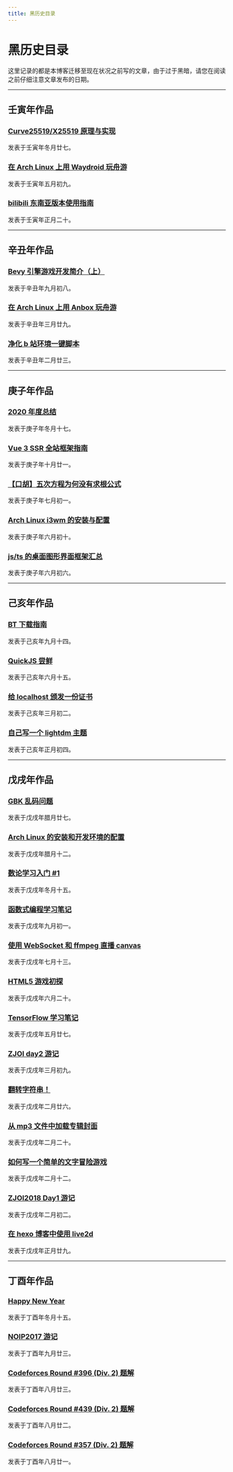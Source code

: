 ```yaml
---
title: 黑历史目录
---
```


# 黑历史目录

这里记录的都是本博客迁移至现在状况之前写的文章，由于过于黑暗，请您在阅读之前仔细注意文章发布的日期。

---

## 壬寅年作品

### [Curve25519/X25519 原理与实现](/post/x25519)

发表于壬寅年冬月廿七。

### [在 Arch Linux 上用 Waydroid 玩舟游](/post/waydroid-arknights)

发表于壬寅年五月初九。

### [bilibili 东南亚版本使用指南](/post/bstar-unlock)

发表于壬寅年正月二十。

---

## 辛丑年作品

### [Bevy 引擎游戏开发简介（上）](/post/bevy-engine-ichi)

发表于辛丑年九月初八。

### [在 Arch Linux 上用 Anbox 玩舟游](/post/anbox-arknights)

发表于辛丑年三月廿九。

### [净化 b 站环境一键脚本](/post/clean-bilibili)

发表于辛丑年二月廿三。

---

## 庚子年作品

### [2020 年度总结](/post/happy-new-year-2021)

发表于庚子年冬月十七。

### [Vue 3 SSR 全站框架指南](/post/vue3-ssr-tutorial)

发表于庚子年十月廿一。

### [【口胡】五次方程为何没有求根公式](/post/galois-theory)

发表于庚子年七月初一。

### [Arch Linux i3wm 的安装与配置](/post/archlinux-setup)

发表于庚子年六月初十。

### [js/ts 的桌面图形界面框架汇总](/post/js-ts-gui-framework)

发表于庚子年六月初六。

---

## 己亥年作品

### [BT 下载指南](/post/bt-download)

发表于己亥年九月十四。

### [QuickJS 尝鲜](/post/quick-js)

发表于己亥年六月十五。

### [给 localhost 颁发一份证书](/post/certificate)

发表于己亥年三月初二。

### [自己写一个 lightdm 主题](/post/lightdm-theme-writing)

发表于己亥年正月初四。

---

## 戊戌年作品

### [GBK 乱码问题](/post/ascii-to-gbk)

发表于戊戌年腊月廿七。

### [Arch Linux 的安装和开发环境的配置](/post/arch-install)

发表于戊戌年腊月十二。

### [数论学习入门 #1](/post/number-theory)

发表于戊戌年冬月十五。

### [函数式编程学习笔记](/post/functional-1)

发表于戊戌年九月初一。

### [使用 WebSocket 和 ffmpeg 直播 canvas](/post/canvas-live)

发表于戊戌年七月十三。

### [HTML5 游戏初探](/post/html5-game)

发表于戊戌年六月二十。

### [TensorFlow 学习笔记](/post/tensorflow)

发表于戊戌年五月廿七。

### [ZJOI day2 游记](/post/zjoi-day2)

发表于戊戌年三月初九。

### [翻转字符串！](/post/reverse-sentense)

发表于戊戌年二月廿六。

### [从 mp3 文件中加载专辑封面](/post/load-cover-from-mp3-file)

发表于戊戌年二月二十。

### [如何写一个简单的文字冒险游戏](/post/write-a-simple-acg-game)

发表于戊戌年二月十二。

### [ZJOI2018 Day1 游记](/post/zjoi2018-day1)

发表于戊戌年二月初二。

### [在 hexo 博客中使用 live2d](/post/how-to-use-live2d-in-hexo)

发表于戊戌年正月廿九。

---

## 丁酉年作品

### [Happy New Year](/post/happy-new-year)

发表于丁酉年冬月十五。

### [NOIP2017 游记](/post/noip2017-travel)

发表于丁酉年九月廿三。

### [Codeforces Round #396 (Div. 2) 题解](/post/codeforces-round-396-div-2-solution)

发表于丁酉年八月廿三。

### [Codeforces Round #439 (Div. 2) 题解](/post/codeforces-round-439-div-2-solution)

发表于丁酉年八月廿二。

### [Codeforces Round #357 (Div. 2) 题解](/post/codeforces-round-357-div-2-solution)

发表于丁酉年八月廿一。
